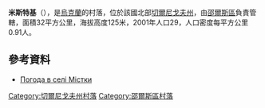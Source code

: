 {{coord|52|0|33|N|32|2|34|E|scale:100000|display=title}}

'''米斯特基'''（{{lang-uk|Містки}}），是[[烏克蘭|烏克蘭]]的村落，位於該國北部[[切爾尼戈夫州|切爾尼戈夫州]]，由[[邵爾斯區|邵爾斯區]]負責管轄，面積32平方公里，海拔高度125米，2001年人口29，人口密度每平方公里0.91人。

==參考資料==
* [http://weather.in.ua/ua/chernigovskaja/16067 Погода в селі Містки]

[[Category:切爾尼戈夫州村落|Category:切爾尼戈夫州村落]]
[[Category:邵爾斯區村落|Category:邵爾斯區村落]]


{{Chernihiv-geo-stub}}